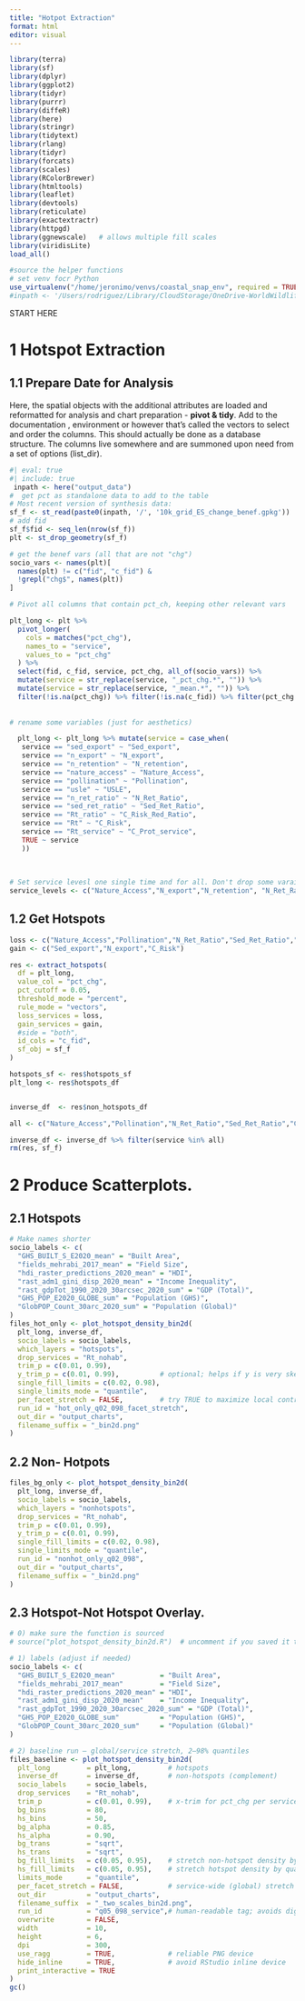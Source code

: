 ```yaml
---
title: "Hotpot Extraction"
format: html
editor: visual
---
```


```r
library(terra)
library(sf)
library(dplyr)
library(ggplot2)
library(tidyr)
library(purrr)
library(diffeR)
library(here)
library(stringr)
library(tidytext)
library(rlang)
library(tidyr)
library(forcats)
library(scales)
library(RColorBrewer)
library(htmltools)
library(leaflet)
library(devtools)
library(reticulate)
library(exactextractr)
library(httpgd)
library(ggnewscale)   # allows multiple fill scales
library(viridisLite)
load_all()

#source the helper functions
# set venv focr Python
use_virtualenv("/home/jeronimo/venvs/coastal_snap_env", required = TRUE)
#inpath <- '/Users/rodriguez/Library/CloudStorage/OneDrive-WorldWildlifeFund,Inc/global_NCP/output_data'

```
####################### START HERE ##########################

# 1 Hotspot Extraction 

## 1.1 Prepare Date for Analysis



Here, the spatial objects with the additional attributes are loaded and reformatted for analysis and chart preparation - **pivot & tidy**. Add to the documentation , environment or however that's called the vectors to select and order the columns. This should actually be done as a database structure. The columns live somewhere and are summoned upon need from a set of options (list_dir).

```r

#| eval: true
#| include: true
 inpath <- here("output_data")
#  get pct as standalone data to add to the table
# Most recent version of synthesis data:
sf_f <- st_read(paste0(inpath, '/', '10k_grid_ES_change_benef.gpkg'))
# add fid
sf_f$fid <- seq_len(nrow(sf_f)) 
plt <- st_drop_geometry(sf_f)

# get the benef vars (all that are not "chg")
socio_vars <- names(plt)[
  names(plt) != c("fid", "c_fid") & 
  !grepl("chg$", names(plt))
]

# Pivot all columns that contain pct_ch, keeping other relevant vars

plt_long <- plt %>%
  pivot_longer(
    cols = matches("pct_chg"),
    names_to = "service",
    values_to = "pct_chg"
  ) %>%
  select(fid, c_fid, service, pct_chg, all_of(socio_vars)) %>% 
  mutate(service = str_replace(service, "_pct_chg.*", "")) %>% 
  mutate(service = str_replace(service, "_mean.*", "")) %>% 
  filter(!is.na(pct_chg)) %>% filter(!is.na(c_fid)) %>% filter(pct_chg != Inf)  # remove infinite values and those for which Country Id is NA
  
  
# rename some variables (just for aesthetics)

  plt_long <- plt_long %>% mutate(service = case_when(
   service == "sed_export" ~ "Sed_export",
   service == "n_export" ~ "N_export",
   service == "n_retention" ~ "N_retention",
   service == "nature_access" ~ "Nature_Access",
   service == "pollination" ~ "Pollination",
   service == "usle" ~ "USLE",
   service == "n_ret_ratio" ~ "N_Ret_Ratio",
   service == "sed_ret_ratio" ~ "Sed_Ret_Ratio",
   service == "Rt_ratio" ~ "C_Risk_Red_Ratio",
   service == "Rt" ~ "C_Risk",
   service == "Rt_service" ~ "C_Prot_service",
   TRUE ~ service
   ))
  
  
 
# Set service levesl one single time and for all. Don't drop some varaibles here, filter afterwards, it can be difficult/annpying to recover!!!
service_levels <- c("Nature_Access","N_export","N_retention", "N_Ret_Ratio", "Sed_export", "USLE", "Sed_Ret_Ratio", "Rt_nohab","C_Risk","C_Prot_service", "C_Risk_Red_Ratio", "Pollination") 

```

## 1.2 Get Hotspots


```r
loss <- c("Nature_Access","Pollination","N_Ret_Ratio","Sed_Ret_Ratio","C_Risk_Red_Ratio")
gain <- c("Sed_export","N_export","C_Risk")

res <- extract_hotspots(
  df = plt_long,
  value_col = "pct_chg",
  pct_cutoff = 0.05,
  threshold_mode = "percent",
  rule_mode = "vectors",
  loss_services = loss,
  gain_services = gain,
  #side = "both",
  id_cols = "c_fid",
  sf_obj = sf_f
)

hotspots_sf <- res$hotspots_sf
plt_long <- res$hotspots_df


inverse_df  <- res$non_hotspots_df

all <- c("Nature_Access","Pollination","N_Ret_Ratio","Sed_Ret_Ratio","C_Risk_Red_Ratio","Sed_export","N_export","C_Risk")

inverse_df <- inverse_df %>% filter(service %in% all)
rm(res, sf_f)

```


# 2 Produce Scatterplots.

## 2.1 Hotspots




```r
# Make names shorter
socio_labels <- c(
  "GHS_BUILT_S_E2020_mean" = "Built Area",
  "fields_mehrabi_2017_mean" = "Field Size",
  "hdi_raster_predictions_2020_mean" = "HDI",
  "rast_adm1_gini_disp_2020_mean" = "Income Inequality",
  "rast_gdpTot_1990_2020_30arcsec_2020_sum" = "GDP (Total)",
  "GHS_POP_E2020_GLOBE_sum" = "Population (GHS)",
  "GlobPOP_Count_30arc_2020_sum" = "Population (Global)"
)
files_hot_only <- plot_hotspot_density_bin2d(
  plt_long, inverse_df,
  socio_labels = socio_labels,
  which_layers = "hotspots",
  drop_services = "Rt_nohab",
  trim_p = c(0.01, 0.99),
  y_trim_p = c(0.01, 0.99),          # optional; helps if y is very skewed
  single_fill_limits = c(0.02, 0.98),
  single_limits_mode = "quantile",
  per_facet_stretch = FALSE,         # try TRUE to maximize local contrast
  run_id = "hot_only_q02_098_facet_stretch",
  out_dir = "output_charts",
  filename_suffix = "_bin2d.png"
)

```

## 2.2 Non- Hotpots
```r

files_bg_only <- plot_hotspot_density_bin2d(
  plt_long, inverse_df,
  socio_labels = socio_labels,
  which_layers = "nonhotspots",
  drop_services = "Rt_nohab",
  trim_p = c(0.01, 0.99),
  y_trim_p = c(0.01, 0.99),
  single_fill_limits = c(0.02, 0.98),
  single_limits_mode = "quantile",
  run_id = "nonhot_only_q02_098",
  out_dir = "output_charts",
  filename_suffix = "_bin2d.png"
)

```
## 2.3 Hotspot-Not Hotspot Overlay. 


```r

# 0) make sure the function is sourced
# source("plot_hotspot_density_bin2d.R")  # uncomment if you saved it to a file

# 1) labels (adjust if needed)
socio_labels <- c(
  "GHS_BUILT_S_E2020_mean"           = "Built Area",
  "fields_mehrabi_2017_mean"         = "Field Size",
  "hdi_raster_predictions_2020_mean" = "HDI",
  "rast_adm1_gini_disp_2020_mean"    = "Income Inequality",
  "rast_gdpTot_1990_2020_30arcsec_2020_sum" = "GDP (Total)",
  "GHS_POP_E2020_GLOBE_sum"          = "Population (GHS)",
  "GlobPOP_Count_30arc_2020_sum"     = "Population (Global)"
)

# 2) baseline run — global/service stretch, 2–98% quantiles
files_baseline <- plot_hotspot_density_bin2d(
  plt_long         = plt_long,         # hotspots
  inverse_df       = inverse_df,       # non-hotspots (complement)
  socio_labels     = socio_labels,
  drop_services    = "Rt_nohab",
  trim_p           = c(0.01, 0.99),    # x-trim for pct_chg per service
  bg_bins          = 80,
  hs_bins          = 50,
  bg_alpha         = 0.85,
  hs_alpha         = 0.90,
  bg_trans         = "sqrt",
  hs_trans         = "sqrt",
  bg_fill_limits   = c(0.05, 0.95),    # stretch non-hotspot density by quantiles
  hs_fill_limits   = c(0.05, 0.95),    # stretch hotspot density by quantiles
  limits_mode      = "quantile",
  per_facet_stretch = FALSE,           # service-wide (global) stretch
  out_dir          = "output_charts",
  filename_suffix  = "_two_scales_bin2d.png",
  run_id           = "q05_098_service",# human-readable tag; avoids digest dependency
  overwrite        = FALSE,
  width            = 10,
  height           = 6,
  dpi              = 300,
  use_ragg         = TRUE,             # reliable PNG device
  hide_inline      = TRUE,             # avoid RStudio inline device
  print_interactive = TRUE
)
gc()



```


